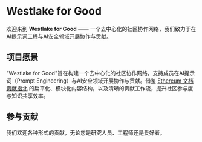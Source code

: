 
# Westlake for Good

欢迎来到 **Westlake for Good** —— 一个去中心化的社区协作网络，我们致力于在AI提示词工程与AI安全领域开展协作与贡献。

## 项目愿景

"Westlake for Good"旨在构建一个去中心化的社区协作网络，支持成员在AI提示词（Prompt Engineering）与AI安全领域开展协作与贡献。借鉴 [Ethereum 文档贡献指北](https://ethereum.org/zh/contributing/#how-to-update-content) 的扁平化、模块化内容结构，以及清晰的贡献工作流，提升社区参与度与知识共享效率。

## 参与贡献

我们欢迎各种形式的贡献，无论您是研究人员、工程师还是爱好者。

<div className="mt-8 grid gap-4 grid-cols-1 md:grid-cols-3">
  <Card 
    title="如何贡献" 
    description="了解参与社区贡献的方式与流程" 
    href="/contributing" 
  />
  <Card 
    title="AI提示词库" 
    description="探索、使用或贡献高质量的AI提示词示例" 
    href="/prompts" 
  />
  <Card 
    title="AI安全专题" 
    description="了解AI安全挑战与解决方案" 
    href="/security" 
  />
</div>
